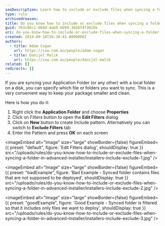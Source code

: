 ```yaml
---
seoDescription: Learn how to include or exclude files when syncing a folder in Advanced Installer, and keep your package organized and clean.
type: rule
archivedreason:
title: Do you know how to include or exclude files when syncing a folder in Advanced Installer?
guid: 763c4bc1-669d-4ab9-b899-3656f4f3025b
uri: do-you-know-how-to-include-or-exclude-files-when-syncing-a-folder-in-advanced-installer
created: 2014-09-18T20:30:43.0000000Z
authors:
  - title: Adam Cogan
    url: https://ssw.com.au/people/adam-cogan
  - title: Danijel Malik
    url: https://ssw.com.au/people/danijel-malik
related: []
redirects: []
---
```


If you are syncing your Application Folder (or any other) with a local folder on a disk, you can specify which file or folders you want to sync. This is a very convenient way to keep your package smaller and clean.

Here is how you do it:
1. Right click the
   **Application Folder** and choose
   **Properties**
2. Click on Filters button to open the
   **Edit Filters** dialog
3. Click on
   **New** button to create Include pattern. Alternatively you can switch to
   **Exclude Filters** tab
4. Enter the Pattern and press
   **OK** on each screen


<imageEmbed
  alt="Image"
  size="large"
  showBorder={false}
  figureEmbed={{
    preset: "default",
    figure: 'Edit Filters dialog',
    shouldDisplay: true
  }}
  src="/uploads/rules/do-you-know-how-to-include-or-exclude-files-when-syncing-a-folder-in-advanced-installer/installers-include-exclude-1.jpg"
/>

<imageEmbed
  alt="Image"
  size="large"
  showBorder={false}
  figureEmbed={{
    preset: "badExample",
    figure: 'Bad Example - Synced folder contains files that are not supposed to be deployed',
    shouldDisplay: true
  }}
  src="/uploads/rules/do-you-know-how-to-include-or-exclude-files-when-syncing-a-folder-in-advanced-installer/installers-include-exclude-2.jpg"
/>

<imageEmbed
  alt="Image"
  size="large"
  showBorder={false}
  figureEmbed={{
    preset: "goodExample",
    figure: 'Good Example - Synced folder is filtered so that it includes only files we want to deploy',
    shouldDisplay: true
  }}
  src="/uploads/rules/do-you-know-how-to-include-or-exclude-files-when-syncing-a-folder-in-advanced-installer/installers-include-exclude-3.jpg"
/>